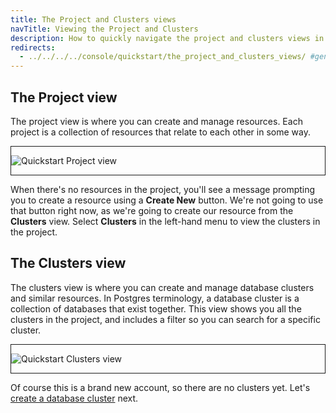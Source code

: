 ```yaml
---
title: The Project and Clusters views
navTitle: Viewing the Project and Clusters
description: How to quickly navigate the project and clusters views in the EDB Postgres AI Console.
redirects:
  - ../../../../console/quickstart/the_project_and_clusters_views/ #generated for docs/hm/release-1.2
---
```


## The Project view

The project view is where you can create and manage resources. Each project is a collection of resources that relate to each other in some way.

<div style="border: 1px solid;margin: 1em auto 1em">

![Quickstart Project view](images/qs_project_view.png)

</div>

When there's no resources in the project, you'll see a message prompting you to create a resource using a **Create New** button. We're not going to use that button right now, as we're going to create our resource from the **Clusters** view. Select **Clusters** in the left-hand menu to view the clusters in the project.

## The Clusters view

The clusters view is where you can create and manage database clusters and similar resources. In Postgres terminology, a database cluster is a collection of databases that exist together. This view shows you all the clusters in the project, and includes a filter so you can search for a specific cluster.

<div style="border: 1px solid;margin: 1em auto 1em">

![Quickstart Clusters view](images/qs_clusters_view.png)

</div>

Of course this is a brand new account, so there are no clusters yet. Let's [create a database cluster](creating_a_database_cluster.mdx) next.


